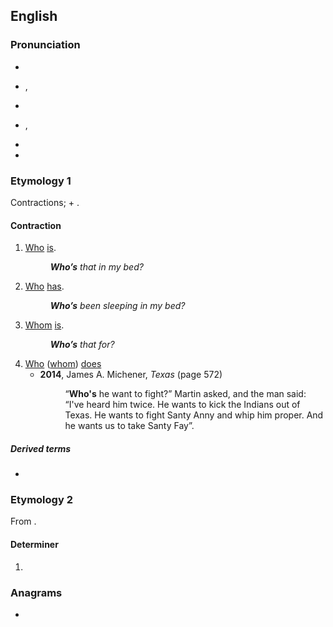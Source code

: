 {{also|whos}}
==English==

===Pronunciation===
* {{audio|en|en-us-who's.ogg|Audio (US)}}
* {{enPR|ho͞oz}}, {{IPA|en|/huːz/}}
* {{rhymes|en|uːz|s=1}}
* {{enPR|hwo͞oz}}, {{IPA|en|/ʍuːz/}}
* {{homophones|en|whose|whos}}
* {{rhymes|en|uːz|s=1}}

===Etymology 1===
Contractions; {{m|en|who}} + {{m|en|'s}}.

====Contraction====
{{en-cont}}

# [[who|Who]] [[is]].
#: '''''Who’s''' that in my bed?''
# [[who|Who]] [[has]].
#: '''''Who’s''' been sleeping in my bed?''
# [[whom|Whom]] [[is]].
#: '''''Who’s''' that for?''
# [[who|Who]] ([[whom]]) [[does]]
#* '''2014''', James A. Michener, ''Texas'' (page 572)
#*: “'''Who's''' he want to fight?” Martin asked, and the man said: “I've heard him twice. He wants to kick the Indians out of Texas. He wants to fight Santy Anny and whip him proper. And he wants us to take Santy Fay”.

=====Derived terms=====
* {{l|en|who's who}}

===Etymology 2===
From {{suffix|en|who|'s|pos2=possessive marker}}.

====Determiner====
{{head|en|misspelling}}

# {{misspelling of|en|whose}}

===Anagrams===
* {{anagrams|en|a=hosw|Hows|Show|how's|hows|show}}

{{cln|en|contractions}}